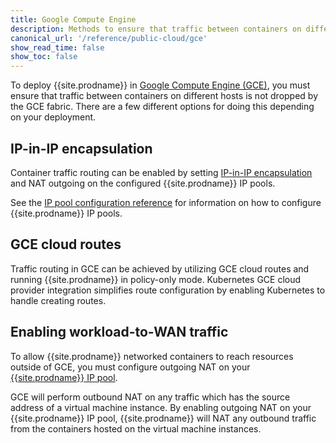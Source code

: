 ```yaml
---
title: Google Compute Engine
description: Methods to ensure that traffic between containers on different hosts is not dropped by GCE fabric. 
canonical_url: '/reference/public-cloud/gce'
show_read_time: false
show_toc: false
---
```


To deploy {{site.prodname}} in [Google Compute Engine (GCE)][GCE], you must ensure
that traffic between containers on different hosts is not dropped by the GCE
fabric. There are a few different options for doing this depending on your
deployment.

## IP-in-IP encapsulation

Container traffic routing can be enabled by setting [IP-in-IP encapsulation][IPIP]
and NAT outgoing on the configured {{site.prodname}} IP pools.

See the [IP pool configuration reference][IPPool]
for information on how to configure {{site.prodname}} IP pools.

## GCE cloud routes

Traffic routing in GCE can be achieved by utilizing GCE cloud routes and
running {{site.prodname}} in policy-only mode.  Kubernetes GCE cloud provider integration
simplifies route configuration by enabling Kubernetes to handle creating
routes.

## Enabling workload-to-WAN traffic

To allow {{site.prodname}} networked containers to reach resources outside of GCE,
you must configure outgoing NAT on your [{{site.prodname}} IP pool][IPPool].

GCE will perform outbound NAT on any traffic which has the source address of a virtual
machine instance.  By enabling outgoing NAT on your {{site.prodname}} IP pool, {{site.prodname}} will
NAT any outbound traffic from the containers hosted on the virtual machine instances.

[IPIP]: {{site.baseurl}}/networking/vxlan-ipip
[IPPool]: {{site.baseurl}}/reference/resources/ippool
[GCE]: https://cloud.google.com/compute/
